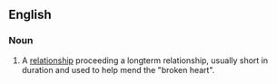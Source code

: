 ==English==

===Noun===
{{en-noun|head=[[rebound]] [[relationship]]}}

# {{lb|en|idiomatic}} A [[relationship]] proceeding a longterm relationship, usually short in duration and used to help mend the "broken heart".